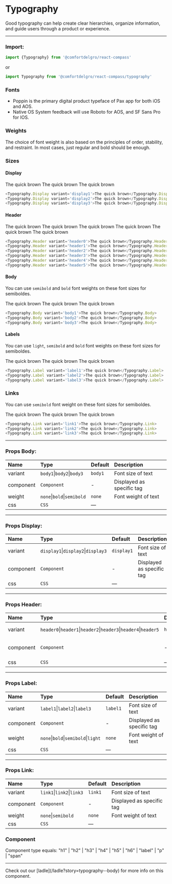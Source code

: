 
# Typography

Good typography can help create clear hierarchies, organize information, and guide users through a product or experience.

---

### Import:

```js
import {Typography} from '@comfortdelgro/react-compass'
```

or

```js
import Typography from '@comfortdelgro/react-compass/typography'
```

### Fonts

- Poppin is the primary digital product typeface of Pax app for both iOS and AOS.
- Native OS System feedback will use Roboto for AOS, and SF Sans Pro for IOS.

### Weights

The choice of font weight is also based on the principles of order, stability, and restraint. In most cases, just regular and bold should be enough.

<FontWeights />

### Sizes

#### Display

<div style={{marginTop: '0.5rem'}}>
  <Typography.Display variant='display1'>The quick brown</Typography.Display>
  <Typography.Display variant='display2'>The quick brown</Typography.Display>
  <Typography.Display variant='display3'>The quick brown</Typography.Display>
</div>

```js
<Typography.Display variant='display1'>The quick brown</Typography.Display>
<Typography.Display variant='display2'>The quick brown</Typography.Display>
<Typography.Display variant='display3'>The quick brown</Typography.Display>
```

#### Header

<div style={{marginTop: '0.5rem'}}>
  <Typography.Header variant='header0'>The quick brown</Typography.Header>
  <Typography.Header variant='header1'>The quick brown</Typography.Header>
  <Typography.Header variant='header2'>The quick brown</Typography.Header>
  <Typography.Header variant='header3'>The quick brown</Typography.Header>
  <Typography.Header variant='header4'>The quick brown</Typography.Header>
  <Typography.Header variant='header5'>The quick brown</Typography.Header>
</div>

```js
<Typography.Header variant='header0'>The quick brown</Typography.Header>
<Typography.Header variant='header1'>The quick brown</Typography.Header>
<Typography.Header variant='header2'>The quick brown</Typography.Header>
<Typography.Header variant='header3'>The quick brown</Typography.Header>
<Typography.Header variant='header4'>The quick brown</Typography.Header>
<Typography.Header variant='header5'>The quick brown</Typography.Header>
```

#### Body

You can use `semibold` and `bold` font weights on these font sizes for semiboldes.

<div style={{marginTop: '0.5rem'}}>
  <Typography.Body variant='body1'>The quick brown</Typography.Body>
  <Typography.Body variant='body2'>The quick brown</Typography.Body>
  <Typography.Body variant='body3'>The quick brown</Typography.Body>
</div>

```js
<Typography.Body variant='body1'>The quick brown</Typography.Body>
<Typography.Body variant='body2'>The quick brown</Typography.Body>
<Typography.Body variant='body3'>The quick brown</Typography.Body>
```

#### Labels

You can use `light`, `semibold` and `bold` font weights on these font sizes for semiboldes.

<div style={{marginTop: '0.5rem'}}>
  <Typography.Label variant='label1'>The quick brown</Typography.Label>
  <Typography.Label variant='label2'>The quick brown</Typography.Label>
  <Typography.Label variant='label3'>The quick brown</Typography.Label>
</div>

```js
<Typography.Label variant='label1'>The quick brown</Typography.Label>
<Typography.Label variant='label2'>The quick brown</Typography.Label>
<Typography.Label variant='label3'>The quick brown</Typography.Label>
```

### Links

You can use `semibold` font weight on these font sizes for semiboldes.

<div style={{marginTop: '0.5rem'}}>
  <Typography.Link variant='link1'>The quick brown</Typography.Link>
  <Typography.Link variant='link2'>The quick brown</Typography.Link>
  <Typography.Link variant='link3'>The quick brown</Typography.Link>
</div>

```js
<Typography.Link variant='link1'>The quick brown</Typography.Link>
<Typography.Link variant='link2'>The quick brown</Typography.Link>
<Typography.Link variant='link3'>The quick brown</Typography.Link>
```

---

### Props Body:

| Name      | Type                       | Default | Description               |
| :-------- | :------------------------- | :------ | :------------------------ |
| variant   | `body1`\|`body2`\|`body3`  | `body1` | Font size of text         |
| component | `Component`                | -       | Displayed as specific tag |
| weight    | `none`\|`bold`\|`semibold` | `none`  | Font weight of text       |
| css       | `CSS`                      | —       |                           |

---

### Props Display:

| Name      | Type                               | Default    | Description               |
| :-------- | :--------------------------------- | :--------- | :------------------------ |
| variant   | `display1`\|`display2`\|`display3` | `display1` | Font size of text         |
| component | `Component`                        | -          | Displayed as specific tag |
| css       | `CSS`                              | —          |                           |

---

### Props Header:

| Name      | Type                                                             | Default   | Description               |
| :-------- | :--------------------------------------------------------------- | :-------- | :------------------------ |
| variant   | `header0`\|`header1`\|`header2`\|`header3`\|`header4`\|`header5` | `header1` | Font size of text         |
| component | `Component`                                                      | -         | Displayed as specific tag |
| css       | `CSS`                                                            | —         |                           |

---

### Props Label:

| Name      | Type                                | Default  | Description               |
| :-------- | :---------------------------------- | :------- | :------------------------ |
| variant   | `label1`\|`label2`\|`label3`        | `label1` | Font size of text         |
| component | `Component`                         | -        | Displayed as specific tag |
| weight    | `none`\|`bold`\|`semibold`\|`light` | `none`   | Font weight of text       |
| css       | `CSS`                               | —        |                           |

---

### Props Link:

| Name      | Type                      | Default | Description               |
| :-------- | :------------------------ | :------ | :------------------------ |
| variant   | `link1`\|`link2`\|`link3` | `link1` | Font size of text         |
| component | `Component`               | -       | Displayed as specific tag |
| weight    | `none`\|`semibold`        | `none`  | Font weight of text       |
| css       | `CSS`                     | —       |                           |

### Component

Component type equals: "h1" | "h2" | "h3" | "h4" | "h5" | "h6" | "label" | "p" | "span"

---

<Callout>
  Check out our [ladle](/ladle?story=typography--body) for more info on this
  component.
</Callout>
